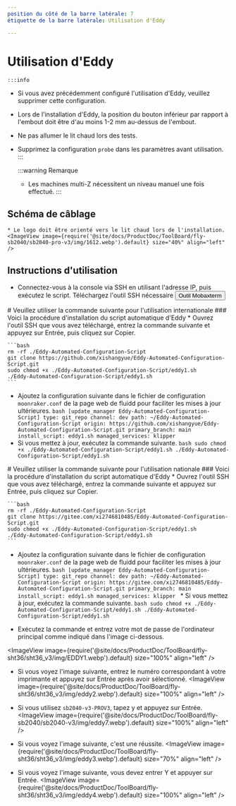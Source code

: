 ```yaml
---
position du côté de la barre latérale: 7
étiquette de la barre latérale: Utilisation d'Eddy

---
```


# Utilisation d'Eddy

    :::info
  * Si vous avez précédemment configuré l'utilisation d'Eddy, veuillez supprimer cette configuration.
  * Lors de l'installation d'Eddy, la position du bouton inférieur par rapport à l'embout doit être d'au moins 1-2 mm au-dessus de l'embout.
  * Ne pas allumer le lit chaud lors des tests.
  * Supprimez la configuration `probe` dans les paramètres avant utilisation.
    :::

    :::warning Remarque
    * Les machines multi-Z nécessitent un niveau manuel une fois effectué.
    :::


## Schéma de câblage

    * Le logo doit être orienté vers le lit chaud lors de l'installation.
    <ImageView image={require('@site/docs/ProductDoc/ToolBoard/fly-sb2040/sb2040-pro-v3/img/1612.webp').default} size="40%" align="left" />


## Instructions d'utilisation
   * Connectez-vous à la console via SSH en utilisant l'adresse IP, puis exécutez le script.
    Téléchargez l'outil SSH nécessaire <Button variant="contained" disableElevation href="/docs/ResDownload/auxiliary_software/">Outil Mobaxterm</Button>


<Tabs>
  <TabItem value="eddy1" label="Utilisation internationale">
    # Veuillez utiliser la commande suivante pour l'utilisation internationale
    ### Voici la procédure d'installation du script automatique d'Eddy
    * Ouvrez l'outil SSH que vous avez téléchargé, entrez la commande suivante et appuyez sur Entrée, puis cliquez sur Copier.
    
    ```bash
    rm -rf ./Eddy-Automated-Configuration-Script
    git clone https://github.com/xishangyue/Eddy-Automated-Configuration-Script.git
    sudo chmod +x ./Eddy-Automated-Configuration-Script/eddy1.sh
    ./Eddy-Automated-Configuration-Script/eddy1.sh
    ```
   * Ajoutez la configuration suivante dans le fichier de configuration `moonraker.conf` de la page web de fluidd pour faciliter les mises à jour ultérieures.
    ```bash
    [update_manager Eddy-Automated-Configuration-Script]
    type: git_repo
    channel: dev
    path: ~/Eddy-Automated-Configuration-Script
    origin: https://github.com/xishangyue/Eddy-Automated-Configuration-Script.git
    primary_branch: main
    install_script: eddy1.sh
    managed_services: klipper
    ```
   * Si vous mettez à jour, exécutez la commande suivante.
    ```bash
    sudo chmod +x ./Eddy-Automated-Configuration-Script/eddy1.sh
    ./Eddy-Automated-Configuration-Script/eddy1.sh
    ```
</TabItem>

  <TabItem value="eddy2" label="Utilisation nationale">
# Veuillez utiliser la commande suivante pour l'utilisation nationale
### Voici la procédure d'installation du script automatique d'Eddy
    * Ouvrez l'outil SSH que vous avez téléchargé, entrez la commande suivante et appuyez sur Entrée, puis cliquez sur Copier.
    
    ```bash
    rm -rf ./Eddy-Automated-Configuration-Script
    git clone https://gitee.com/xi2746810485/Eddy-Automated-Configuration-Script.git
    sudo chmod +x ./Eddy-Automated-Configuration-Script/eddy1.sh
    ./Eddy-Automated-Configuration-Script/eddy1.sh
    ```
   * Ajoutez la configuration suivante dans le fichier de configuration `moonraker.conf` de la page web de fluidd pour faciliter les mises à jour ultérieures.
    ```bash
    [update_manager Eddy-Automated-Configuration-Script]
    type: git_repo
    channel: dev
    path: ~/Eddy-Automated-Configuration-Script
    origin: https://gitee.com/xi2746810485/Eddy-Automated-Configuration-Script.git
    primary_branch: main
    install_script: eddy1.sh
    managed_services: klipper
    ```
    * Si vous mettez à jour, exécutez la commande suivante.
    ```bash
    sudo chmod +x ./Eddy-Automated-Configuration-Script/eddy1.sh
    ./Eddy-Automated-Configuration-Script/eddy1.sh
    ```
  </TabItem>
</Tabs>


* Exécutez la commande et entrez votre mot de passe de l'ordinateur principal comme indiqué dans l'image ci-dessous.

<ImageView image={require('@site/docs/ProductDoc/ToolBoard/fly-sht36/sht36_v3/img/EDDY1.webp').default} size="100%" align="left" />

* Si vous voyez l'image suivante, entrez le numéro correspondant à votre imprimante et appuyez sur Entrée après avoir sélectionné.
<ImageView image={require('@site/docs/ProductDoc/ToolBoard/fly-sht36/sht36_v3/img/eddy2.webp').default} size="100%" align="left" />

* Si vous utilisez `sb2040-v3-PROV3`, tapez y et appuyez sur Entrée.
<ImageView image={require('@site/docs/ProductDoc/ToolBoard/fly-sb2040/sb2040-v3/img/eddy7.webp').default} size="100%" align="left" />

* Si vous voyez l'image suivante, c'est une réussite.
<ImageView image={require('@site/docs/ProductDoc/ToolBoard/fly-sht36/sht36_v3/img/eddy3.webp').default} size="70%" align="left" />

* Si vous voyez l'image suivante, vous devez entrer Y et appuyer sur Entrée.
<ImageView image={require('@site/docs/ProductDoc/ToolBoard/fly-sht36/sht36_v3/img/eddy4.webp').default} size="100%" align="left" />

    <LDC1612 />